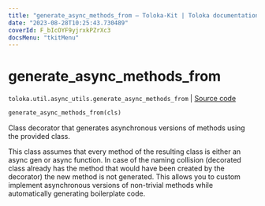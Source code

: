 ```yaml
---
title: "generate_async_methods_from — Toloka-Kit | Toloka documentation"
date: "2023-08-28T10:25:43.730489"
coverId: F_bIcOYF9yjrxkPZrXc3
docsMenu: "tkitMenu"
---
```


# generate_async_methods_from

`toloka.util.async_utils.generate_async_methods_from` | [Source code](https://github.com/Toloka/toloka-kit/blob/v1.2.1/src/util/async_utils.py#L223)

```python
generate_async_methods_from(cls)
```

Class decorator that generates asynchronous versions of methods using the provided class.

This class assumes that every method of the resulting class is either an async gen or async function. In case of
the naming collision (decorated class already has the method that would have been created by the decorator)
the new method is not generated. This allows you to custom implement asynchronous versions of non-trivial methods
while automatically generating boilerplate code.